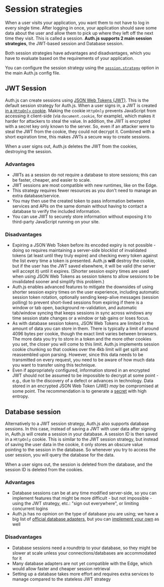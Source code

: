 
# Session strategies

When a user visits your application, you want them to not have to log in every single time. After logging in once, your application should save some data about the user and allow them to pick up where they left off the next time they visit. This is called a session. **Auth.js supports 2 main session strategies**, the JWT-based session and Database session.

<Callout>
  Both session strategies have advantages and disadvantages, which you have to
  evaluate based on the requirements of your application.
</Callout>

You can configure the session strategy using the [`session.strategy`](/reference/core#strategy) option in the main Auth.js config file.

## JWT Session

Auth.js can create sessions using [JSON Web Tokens (JWT)](https://datatracker.ietf.org/doc/html/rfc7519). This is the default session strategy for Auth.js. When a user signs in, a JWT is created [in a `HttpOnly` cookie](https://developer.mozilla.org/en-US/getting-started/Web/HTTP/Cookies#restrict_access_to_cookies). Making the cookie `HttpOnly` prevents JavaScript from accessing it client-side (via `document.cookie`, for example), which makes it harder for attackers to steal the value. In addition, the JWT is encrypted with a secret key only known to the server. So, even if an attacker were to steal the JWT from the cookie, they could not decrypt it. Combined with a short expiration time, this makes JWTs a secure way to create sessions.

When a user signs out, Auth.js deletes the JWT from the cookies, destroying the session.

### Advantages

- JWTs as a session do not require a database to store sessions; this can be faster, cheaper, and easier to scale.
- JWT sessions are most compatible with new runtimes, like on the Edge.
- This strategy requires fewer resources as you don't need to manage an extra database/service.
- You may then use the created token to pass information between services and APIs on the same domain without having to contact a database to verify the included information.
- You can use JWT to securely store information without exposing it to third-party JavaScript running on your site.

### Disadvantages

- Expiring a JSON Web Token before its encoded expiry is not possible - doing so requires maintaining a server-side blocklist of invalidated tokens (at least until they truly expire) and checking every token against the list every time a token is presented. Auth.js **will** destroy the cookie, but if the user has the JWT saved elsewhere, it will be valid (the server will accept it) until it expires. (Shorter session expiry times are used when using JSON Web Tokens as session tokens to allow sessions to be invalidated sooner and simplify this problem.)
- Auth.js enables advanced features to mitigate the downsides of using shorter session expiry times on the user experience, including automatic session token rotation, optionally sending keep-alive messages (session polling) to prevent short-lived sessions from expiring if there is a window or tab open, background re-validation, and automatic tab/window syncing that keeps sessions in sync across windows any time session state changes or a window or tab gains or loses focus.
- As with database session tokens, JSON Web Tokens are limited in the amount of data you can store in them. There is typically a limit of around 4096 bytes per cookie, though the exact limit varies between browsers. The more data you try to store in a token and the more other cookies you set, the closer you will come to this limit. Auth.js implements session cookie chunking so that cookies over the 4kb limit will get split and reassembled upon parsing. However, since this data needs to be transmitted on every request, you need to be aware of how much data you want to transfer using this technique.
- Even if appropriately configured, information stored in an encrypted JWT should not be assumed to be impossible to decrypt at some point - e.g., due to the discovery of a defect or advances in technology. Data stored in an encrypted JSON Web Token (JWE) _may_ be compromised at some point. The recommendation is to generate a [secret](/reference/core#secret) with high entropy.

## Database session

Alternatively to a JWT session strategy, Auth.js also supports database sessions. In this case, instead of saving a JWT with user data after signing in, Auth.js will create a session in your database. A session ID is then saved in a `HttpOnly` cookie. This is similar to the JWT session strategy, but instead of saving the user data in the cookie, it only stores an obscure value pointing to the session in the database. So whenever you try to access the user session, you will query the database for the data.

When a user signs out, the session is deleted from the database, and the session ID is deleted from the cookies.

### Advantages

- Database sessions can be at any time modified server-side, so you can implement features that might be more difficult - but not impossible - using the JWT strategy, etc.: "sign out everywhere", or limiting concurrent logins
- Auth.js has no opinion on the type of database you are using; we have a big list of [official
  database adapters](/getting-started/database), but you can [implement your
  own](/guides/creating-a-database-adapter) as well

### Disadvantages

- Database sessions need a roundtrip to your database, so they might be slower at scale unless your connections/databases are accommodated for it
- Many database adapters are not yet compatible with the Edge, which would allow faster and cheaper session retrieval
- Setting up a database takes more effort and requires extra services to manage compared to the stateless JWT strategy

